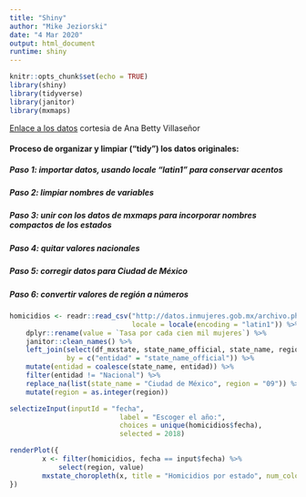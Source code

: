 ```yaml
---
title: "Shiny"
author: "Mike Jeziorski"
date: "4 Mar 2020"
output: html_document
runtime: shiny
---
```


```r
knitr::opts_chunk$set(echo = TRUE)
library(shiny)
library(tidyverse)
library(janitor)
library(mxmaps)
```

[Enlace a los datos](https://datos.gob.mx/busca/dataset/estadisticas-de-mujeres-indicadores-de-inclusion-social-igualdad-y-empoderamiento/resource/a9b67eea-ef3a-4800-a02d-4f2ffa3b002a) cortesia de Ana Betty Villaseñor  

#### Proceso de organizar y limpiar ("tidy") los datos originales:
##### Paso 1: importar datos, usando locale "latin1" para conservar acentos
##### Paso 2: limpiar nombres de variables
##### Paso 3: unir con los datos de mxmaps para incorporar nombres compactos de los estados
##### Paso 4: quitar valores nacionales
##### Paso 5: corregir datos para Ciudad de México
##### Paso 6: convertir valores de región a números

```r
homicidios <- readr::read_csv("http://datos.inmujeres.gob.mx/archivo.php?f=f426d&t=csv",
                              locale = locale(encoding = "latin1")) %>%
    dplyr::rename(value = `Tasa por cada cien mil mujeres`) %>%
    janitor::clean_names() %>%
    left_join(select(df_mxstate, state_name_official, state_name, region),
              by = c("entidad" = "state_name_official")) %>%
    mutate(entidad = coalesce(state_name, entidad)) %>%
    filter(entidad != "Nacional") %>%
    replace_na(list(state_name = "Ciudad de México", region = "09")) %>%
    mutate(region = as.integer(region))
```


```r
selectizeInput(inputId = "fecha",
                           label = "Escoger el año:",
                           choices = unique(homicidios$fecha),
                           selected = 2018)

renderPlot({
        x <- filter(homicidios, fecha == input$fecha) %>%
            select(region, value)
        mxstate_choropleth(x, title = "Homicidios por estado", num_colors = 1)
})
```


